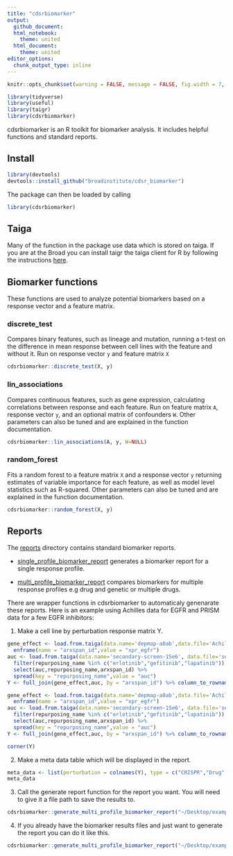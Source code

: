 ```yaml
---
title: "cdsrbiomarker"
output:
  github_document:
  html_notebook:
    theme: united
  html_document:
    theme: united
editor_options: 
  chunk_output_type: inline
---
```


```r
knitr::opts_chunk$set(warning = FALSE, message = FALSE, fig.width = 7, fig.height = 7, cache = T)

library(tidyverse)
library(useful)
library(taigr)
library(cdsrbiomarker)
```

cdsrbiomarker is an R toolkit for biomarker analysis. It includes helpful functions and standard reports.

## Install

```r
library(devtools)
devtools::install_github("broadinstitute/cdsr_biomarker")
```

The package can then be loaded by calling

```r
library(cdsrbiomarker)
```

## Taiga

Many of the function in the package use data which is stored on taiga. If you are at the Broad you can install taigr the taiga client for R by following the instructions [here](https://github.com/broadinstitute/taigr).

## Biomarker functions

These functions are used to analyze potential biomarkers based on a response vector and a feature matrix.

### discrete_test

Compares binary features, such as lineage and mutation, running a t-test on the difference in mean response between cell lines with the feature and without it. Run on response vector `y` and feature matrix `X`

```r
cdsrbiomarker::discrete_test(X, y)
```

### lin_associations

Compares continuous features, such as gene expression, calculating correlations between response and each feature. Run on feature matrix `A`, response vector `y`, and an optional matrix of confounders `W`. Other parameters can also be tuned and are explained in the function documentation.

```r
cdsrbiomarker::lin_associations(A, y, W=NULL)
```

### random_forest

Fits a random forest to a feature matrix `X` and a response vector `y` returning estimates of variable importance for each feature, as well as model level statistics such as R-squared. Other parameters can also be tuned and are explained in the function documentation.

```r
cdsrbiomarker::random_forest(X, y)
```

## Reports

The [reports](https://github.com/broadinstitute/cdsr_biomarker/tree/master/inst/reports) directory contains standard biomarker reports.

* [single_profile_biomarker_report](https://github.com/broadinstitute/cdsr_biomarker/tree/master/inst/reports/single_profile_biomarker_report.Rmd) generates a biomarker report for a single response profile.

* [multi_profile_biomarker_report](https://github.com/broadinstitute/cdsr_biomarker/tree/master/inst/reports/multi_profile_biomarker_report.Rmd) compares biomarkers for multiple response profiles e.g drug and genetic or multiple drugs.

There are wrapper functions in cdsrbiomarker to automaticaly genenarate these reports. Here is an example using Achilles data for EGFR and PRISM data for a few EGFR inhibitors:

1. Make a cell line by perturbation response matrix Y.

```r
gene_effect <- load.from.taiga(data.name='depmap-a0ab',data.file='Achilles_gene_effect')[,"EGFR (1956)"] %>% 
  enframe(name = "arxspan_id",value = "xpr_egfr")
auc <- load.from.taiga(data.name='secondary-screen-15e6', data.file='secondary_merged_drc_parameters') %>% 
  filter(repurposing_name %in% c("erlotinib","gefitinib","lapatinib")) %>% 
  select(auc,repurposing_name,arxspan_id) %>% 
  spread(key = "repurposing_name",value = "auc")
Y <- full_join(gene_effect,auc, by = "arxspan_id") %>% column_to_rownames(var = "arxspan_id") %>% as.matrix()
```

```r
gene_effect <- load.from.taiga(data.name='depmap-a0ab',data.file='Achilles_gene_effect')[,"EGFR (1956)"] %>% 
  enframe(name = "arxspan_id",value = "xpr_egfr")
auc <- load.from.taiga(data.name='secondary-screen-15e6', data.file='secondary_merged_drc_parameters') %>% 
  filter(repurposing_name %in% c("erlotinib","gefitinib","lapatinib")) %>% 
  select(auc,repurposing_name,arxspan_id) %>% 
  spread(key = "repurposing_name",value = "auc")
Y <- full_join(gene_effect,auc, by = "arxspan_id") %>% column_to_rownames(var = "arxspan_id") %>% as.matrix()
```

```r
corner(Y)
```

2. Make a meta data table which will be displayed in the report.

```r
meta_data <- list(perturbation = colnames(Y), type = c("CRISPR","Drug","Drug","Drug")) %>% as_tibble()
meta_data
```

3. Call the generate report function for the report you want. You will need to give it a file path to save the results to.

```r
cdsrbiomarker::generate_multi_profile_biomarker_report("~/Desktop/example/","example_title",Y,meta_data)
```

4. If you already have the biomarker results files and just want to generate the report you can do it like this.

```r
cdsrbiomarker::generate_multi_profile_biomarker_report("~/Desktop/example","example")
```

